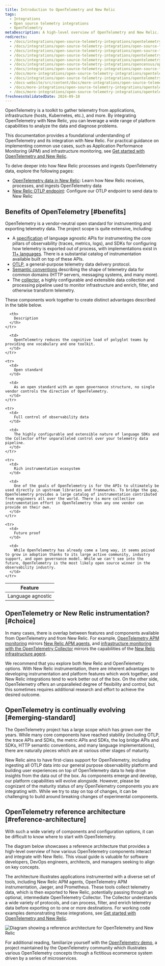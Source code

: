 ```yaml
---
title: Introduction to OpenTelemetry and New Relic
tags:
  - Integrations
  - Open source telemetry integrations
  - OpenTelemetry
metaDescription: A high-level overview of OpenTelemetry and New Relic.
redirects:
  - /docs/integrations/open-source-telemetry-integrations/opentelemetry/introduction-opentelemetry-new-relic
  - /docs/integrations/open-source-telemetry-integrations/open-source-telemetry-integration-list/new-relics-opentelemetry-integration
  - /docs/integrations/open-source-telemetry-integrations/open-source-telemetry-integration-list/opentelemetry-exporter
  - /docs/integrations/open-source-telemetry-integrations/opentelemetry/opentelemetry-exporter
  - /docs/integrations/open-source-telemetry-integrations/opentelemetry/introduction-opentelemetry
  - /docs/integrations/open-source-telemetry-integrations/opencensus/opencensus-exporter
  - /docs/integrations/open-source-telemetry-integrations/open-source-telemetry-integration-list/new-relics-opencensus-integration
  - /docs/more-integrations/open-source-telemetry-integrations/opentelemetry/introduction-opentelemetry-new-relic
  - /docs/integrations/open-source-telemetry-integrations/opentelemetry/opentelemetry-concepts/
  - /docs-website/src/content/docs/more-integrations/open-source-telemetry-integrations/opentelemetry/opentelemetry-ref-architecture/
  - /docs/more-integrations/open-source-telemetry-integrations/opentelemetry/opentelemetry-comparison
  - /docs/more-integrations/open-source-telemetry-integrations/opentelemetry/opentelemetry-introduction
freshnessValidatedDate: 2024-09-10
---
```


OpenTelemetry is a toolkit to gather telemetry from applications, infrastructure (hosts, Kubernetes, etc.), and more. By integrating OpenTelemetry with New Relic, you can leverage a wide range of platform capabilities to analyze the data and diagnose problems.

This documentation provides a foundational understanding of OpenTelemetry and its integration with New Relic. For practical guidance on implementing common use cases, such as Application Performance Monitoring (APM) and infrastructure monitoring, see [Get started with OpenTelemetry and New Relic](/docs/opentelemetry/get-started/opentelemetry-get-started-intro/). 

To delve deeper into how New Relic processes and ingests OpenTelemetry data, explore the following pages:
* [OpenTelemetry data in New Relic](/docs/opentelemetry/best-practices/opentelemetry-data-overview/): Learn how New Relic receives, processes, and ingests OpenTelemetry data
* [New Relic OTLP endpoint](/docs/opentelemetry/best-practices/opentelemetry-otlp/): Configure our OTLP endpoint to send data to New Relic


## Benefits of OpenTelemetry [#benefits]

OpenTelemetry is a vendor-neutral open standard for instrumenting and exporting telemetry data. The project scope is quite extensive, including:

* A [specification](https://opentelemetry.io/docs/specs/otel/) of language agnostic APIs for instrumenting the core pillars of observability (traces, metrics, logs), and SDKs for configuring how telemetry is exported out of process, with implementations exist in [11+ languages](https://opentelemetry.io/docs/languages/). There is a substantial catalog of instrumentation available built on top of these APIs.
* [OTLP](https://opentelemetry.io/docs/specs/otlp/), a general-purpose telemetry data delivery protocol.
* [Semantic conventions](https://opentelemetry.io/docs/specs/semconv/) describing the shape of telemetry data for common domains (HTTP servers, messaging systems, and many more).
* The [collector](https://opentelemetry.io/docs/collector/), a highly configurable and extensible data collection and processing pipeline used to monitor infrastructure and enrich, filter, and otherwise transform telemetry.

These components work together to create distinct advantages described in the table below.

<table>
  <thead>
    <tr>
      <th style={{ width: "200px" }}>
        Feature
      </th>

      <th>
        Description
      </th>
    </tr>
  </thead>

  <tbody>
    <tr>
      <td>
        Language agnostic
      </td>

      <td>
        OpenTelemetry reduces the cognitive load of polyglot teams by providing one vocabulary and one toolkit.
      </td>
    </tr>

    <tr>
      <td>
        Open standard
      </td>

      <td>
        As an open standard with an open governance structure, no single vendor controls the direction of OpenTelemetry.
      </td>
    </tr>

    <tr>
      <td>
        Full control of observability data
      </td>

      <td>
        The highly configurable and extensible nature of language SDKs and the Collector offer unparalleled control over your telemetry data pipeline.
      </td>
    </tr>

    <tr>
      <td>
        Rich instrumentation ecosystem
      </td>

      <td>
        One of the goals of OpenTelemetry is for the APIs to ultimately be used directly in upstream libraries and frameworks. To bridge the gap, OpenTelemetry provides a large catalog of instrumentation contributed from engineers all over the world. There is more collective instrumentation effort in OpenTelemetry than any one vendor can provide on their own.
      </td>
    </tr>

    <tr>
      <td>
        Future proof
      </td>

      <td>
        While OpenTelemetry has already come a long way, it seems poised to grow in adoption thanks to its large active community, industry support, and open governance model. While we can't see into the future, OpenTelemetry is the most likely open source winner in the observability industry.
      </td>
    </tr>
  </tbody>
</table>

## OpenTelemetry or New Relic instrumentation? [#choice]

In many cases, there is overlap between features and components available from OpenTelemetry and from New Relic. For example, [OpenTelemetry APM monitoring](/docs/opentelemetry/get-started/apm-monitoring/opentelemetry-apm-intro/) mirrors [New Relic APM agents](/docs/apm/new-relic-apm/getting-started/introduction-apm/), and [infrastructure monitoring with the OpenTelemetry Collector](/docs/opentelemetry/get-started/collector-infra-monitoring/opentelemetry-collector-infra-intro/) mirrors the capabilities of the [New Relic infrastructure agent](/docs/infrastructure/infrastructure-monitoring/get-started/get-started-infrastructure-monitoring/).

We recommend that you explore both New Relic and OpenTelemetry options. With New Relic instrumentation, there are inherent advantages to developing instrumentation and platform features which work together, and New Relic integrations tend to work better out of the box. On the other side, OpenTelemetry offers an unparalleled degree of flexibility and control, but this sometimes requires additional research and effort to achieve the desired outcome.

## OpenTelemetry is continually evolving [#emerging-standard]

The OpenTelemetry project has a large scope which has grown over the years. While many core components have reached stability (including OTLP, the trace APIs and SDKs, the metric APIs and SDKs, the log bridge APIs and SDKs, HTTP semantic conventions, and many language implementations), there are naturally pieces which are at various other stages of maturity.

New Relic aims to have first-class support for OpenTelemetry, including ingesting all OTLP data into our general purpose observability platform and building user experiences on top of OpenTelemetry data to help drive insights from the data out of the box. As components emerge and develop, our platform capabilities will evolve alongside. However, please be cognizant of the maturity status of any OpenTelemetry components you are integrating with. While we try to stay on top of changes, it can be challenging to build around breaking changes of experimental components.

## OpenTelemetry reference architecture [#reference-architecture]

With such a wide variety of components and configuration options, it can be difficult to know where to start with OpenTelemetry.

The diagram below showcases a reference architecture that provides a high-level overview of how various OpenTelemetry components interact and integrate with New Relic. This visual guide is valuable for software developers, DevOps engineers, architects, and managers seeking to align on key concepts. 

The architecture illustrates applications instrumented with a diverse set of tools, including New Relic APM agents, OpenTelemetry APM instrumentation, Jaeger, and Prometheus. These tools collect telemetry data, which is then exported to New Relic, potentially passing through an optional, intermediate OpenTelemetry Collector. The Collector understands a wide variety of protocols, and can process, filter, and enrich telemetry data before exporting on to one or more destinations. For working code examples demonstrating these integrations, see [Get started with OpenTelemetry and New Relic](/docs/opentelemetry/get-started/opentelemetry-get-started-intro/).

<img
  title="Diagram showing a reference architecture for OpenTelemetry and New Relic"
  alt="Diagram showing a reference architecture for OpenTelemetry and New Relic"
  src="/images/more-integrations_diagram_otel-ref-arch.webp"
/>

For additional reading, familiarize yourself with the [OpenTelemetry demo](https://opentelemetry.io/docs/demo/), a project maintained by the OpenTelemetry community which illustrates various OpenTelemetry concepts through a fictitious ecommerce system driven by a series of microservices.


